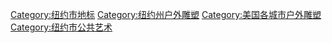 [[Category:纽约市地标|Category:纽约市地标]]
[[Category:纽约州户外雕塑|Category:纽约州户外雕塑]]
[[Category:美国各城市户外雕塑|Category:美国各城市户外雕塑]]
[[Category:纽约市公共艺术|Category:纽约市公共艺术]]
